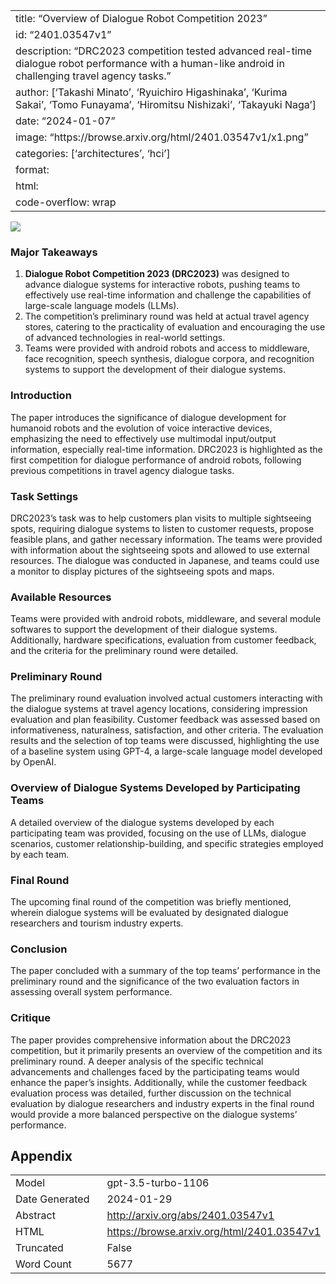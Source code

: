
---
title: "Overview of Dialogue Robot Competition 2023"
id: "2401.03547v1"
description: "DRC2023 competition tested advanced real-time dialogue robot performance with a human-like android in challenging travel agency tasks."
author: ['Takashi Minato', 'Ryuichiro Higashinaka', 'Kurima Sakai', 'Tomo Funayama', 'Hiromitsu Nishizaki', 'Takayuki Naga']
date: "2024-01-07"
image: "https://browse.arxiv.org/html/2401.03547v1/x1.png"
categories: ['architectures', 'hci']
format:
  html:
    code-overflow: wrap
---

![](https://browse.arxiv.org/html/2401.03547v1/x1.png)

### Major Takeaways

1. **Dialogue Robot Competition 2023 (DRC2023)** was designed to advance dialogue systems for interactive robots, pushing teams to effectively use real-time information and challenge the capabilities of large-scale language models (LLMs).
2. The competition's preliminary round was held at actual travel agency stores, catering to the practicality of evaluation and encouraging the use of advanced technologies in real-world settings.
3. Teams were provided with android robots and access to middleware, face recognition, speech synthesis, dialogue corpora, and recognition systems to support the development of their dialogue systems.

### Introduction
The paper introduces the significance of dialogue development for humanoid robots and the evolution of voice interactive devices, emphasizing the need to effectively use multimodal input/output information, especially real-time information. DRC2023 is highlighted as the first competition for dialogue performance of android robots, following previous competitions in travel agency dialogue tasks.

### Task Settings
DRC2023's task was to help customers plan visits to multiple sightseeing spots, requiring dialogue systems to listen to customer requests, propose feasible plans, and gather necessary information. The teams were provided with information about the sightseeing spots and allowed to use external resources. The dialogue was conducted in Japanese, and teams could use a monitor to display pictures of the sightseeing spots and maps.

### Available Resources
Teams were provided with android robots, middleware, and several module softwares to support the development of their dialogue systems. Additionally, hardware specifications, evaluation from customer feedback, and the criteria for the preliminary round were detailed.

### Preliminary Round
The preliminary round evaluation involved actual customers interacting with the dialogue systems at travel agency locations, considering impression evaluation and plan feasibility. Customer feedback was assessed based on informativeness, naturalness, satisfaction, and other criteria. The evaluation results and the selection of top teams were discussed, highlighting the use of a baseline system using GPT-4, a large-scale language model developed by OpenAI.

### Overview of Dialogue Systems Developed by Participating Teams
A detailed overview of the dialogue systems developed by each participating team was provided, focusing on the use of LLMs, dialogue scenarios, customer relationship-building, and specific strategies employed by each team.

### Final Round
The upcoming final round of the competition was briefly mentioned, wherein dialogue systems will be evaluated by designated dialogue researchers and tourism industry experts.

### Conclusion
The paper concluded with a summary of the top teams' performance in the preliminary round and the significance of the two evaluation factors in assessing overall system performance.

### Critique
The paper provides comprehensive information about the DRC2023 competition, but it primarily presents an overview of the competition and its preliminary round. A deeper analysis of the specific technical advancements and challenges faced by the participating teams would enhance the paper's insights. Additionally, while the customer feedback evaluation process was detailed, further discussion on the technical evaluation by dialogue researchers and industry experts in the final round would provide a more balanced perspective on the dialogue systems' performance.

## Appendix

|          |          |
|----------|----------|
| Model     | gpt-3.5-turbo-1106       |
| Date Generated     | 2024-01-29       |
| Abstract | [http://arxiv.org/abs/2401.03547v1](http://arxiv.org/abs/2401.03547v1)        |
| HTML     | [https://browse.arxiv.org/html/2401.03547v1](https://browse.arxiv.org/html/2401.03547v1)       |
| Truncated       | False       |
| Word Count       | 5677       |